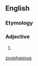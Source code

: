 {{also|zoophagous}}
==English==

===Etymology===
{{confix|zoö|phagous|lang=en}}

===Adjective===
{{head|en|adjective}}

# {{alternative spelling of|zoophagous|lang=en}}

[[Category:English terms spelled with Ö|zoophagous]]